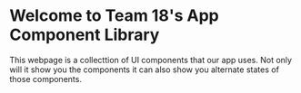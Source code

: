 
<Meta title="Team18/Introduction" />

# Welcome to Team 18's App Component Library

This webpage is a collecttion of UI components that our app uses.
Not only will it show you the components it can also show you alternate states of those components.
